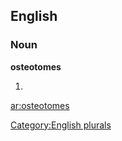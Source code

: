 ==English==

===Noun===
'''osteotomes'''

# {{plural of|[[osteotome]]}}

[[Category:English plurals]]

[[ar:osteotomes]]
